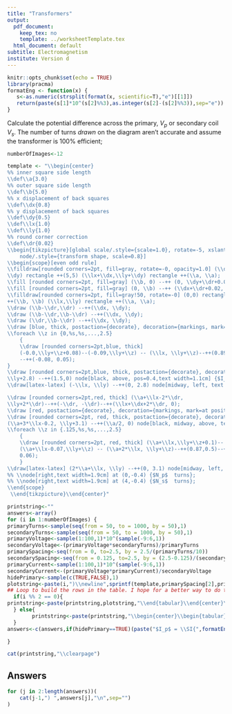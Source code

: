 ```yaml
---
title: "Transformers"
output:
  pdf_document: 
    keep_tex: no
    template: ../worksheetTemplate.tex
  html_document: default
subtitle: Electromagnetism
institute: Version d
---
```


```r
knitr::opts_chunk$set(echo = TRUE)
library(pracma)
formatEng <- function(x) {
   s<-as.numeric(strsplit(format(x, scientific=T),"e")[[1]])
   return(paste(s[1]*10^(s[2]%%3),as.integer(s[2]-(s[2]%%3)),sep="e"))
}
```

Calculate the potential difference across the primary, $V_p$ or secondary coil $V_s$. The number of turns *drawn* on the diagram aren't accurate and assume the transformer is 100% efficient;

```r
numberOfImages<-12

template <- "\\begin{center}
%% inner square side length
\\def\\a{3.0}
%% outer square side length
\\def\\b{5.0}
%% x displacement of back squares
\\def\\dx{0.8}
%% y displacement of back squares
\\def\\dy{0.5}
\\def\\lx{1.0}
\\def\\ly{1.0}
%% round corner correction
\\def\\dr{0.02}
\\begin{tikzpicture}[global scale/.style={scale=1.0}, rotate=-5, xslant=-0.1, thick, every
    node/.style={transform shape, scale=0.8}]
\\begin{scope}[even odd rule]
\\filldraw[rounded corners=2pt, fill=gray, rotate=-0, opacity=1.0] (\\dx,
\\dy) rectangle ++(5,5) (\\lx+\\dx,\\ly+\\dy) rectangle ++(\\a, \\a);
\\fill [rounded corners=2pt, fill=gray] (\\b, 0) --++ (0, \\dy+\\dr+0.02) --++(\\dx, 0) --cycle;
\\fill [rounded corners=2pt, fill=gray] (0, \\b) --++ (\\dx+\\dr+0.02, 0) --++(0, \\dy)--cycle;
\\filldraw[rounded corners=2pt, fill=gray!50, rotate=-0] (0,0) rectangle
++(\\b, \\b) (\\lx,\\ly) rectangle ++(\\a, \\a);
\\draw (\\b-\\dr,\\dr) --++(\\dx, \\dy);
\\draw (\\b-\\dr,\\b-\\dr) --++(\\dx, \\dy);
\\draw (\\dr,\\b-\\dr) --++(\\dx, \\dy);
\\draw [blue, thick, postaction={decorate}, decoration={markings, mark=at position 0.5 with {\\arrow{latex}}}] (0, \\ly) --++(-1.5,0);
\\foreach \\z in {0,%s,%s,...,2.5}
    {
    \\draw [rounded corners=2pt,blue, thick]
    (-0.0,\\ly+\\z+0.08)--(-0.09,\\ly+\\z) -- (\\lx, \\ly+\\z)--++(0.89,0.5)
    --++(-0.08, 0.05);
}
\\draw [rounded corners=2pt,blue, thick, postaction={decorate}, decoration={markings, mark=at position 0.5 with {\\arrow{latex}}}] (-1.5,
\\ly+2.8) --++(1.5,0) node[black, above, pos=0.4,text width=1.1cm] {$I_p$ %s};
\\draw[latex-latex] (-\\lx, \\ly) --++(0, 2.8) node[midway, left, text width=1.1cm] {$V_p$%s};

\\draw [rounded corners=2pt,red, thick] (\\a+\\lx-2*\\dr,
\\ly+2*\\dr)--++(-\\dr, -\\dr)--++(\\lx+\\dx+2*\\dr, 0);
\\draw [red, postaction={decorate}, decoration={markings, mark=at position 0.5 with {\\arrowreversed{latex}}}] (\\b+\\dx-\\dr, \\ly+\\dr)--++(\\a/2, 0);
\\draw [rounded corners=2pt, red, thick, postaction={decorate}, decoration={markings, mark=at position 0.5 with {\\arrow{latex}}}]
(\\a+3*\\lx-0.2, \\ly+3.1) --++(\\a/2, 0) node[black, midway, above, text width=1.1cm] {$I_s$ %s};
\\foreach \\z in {.125,%s,%s,...,2.5}
    {
    \\draw [rounded corners=2pt, red, thick] (\\a+\\lx,\\ly+\\z+0.1)--
    (\\a+\\lx-0.07,\\ly+\\z) -- (\\a+2*\\lx, \\ly+\\z)--++(0.87,0.5)--++(-0.06,
    0.06);
    }
\\draw[latex-latex] (2*\\a+\\lx, \\ly) --++(0, 3.1) node[midway, left, text width=1.1cm] {$V_s$%s};
%% \\node[right,text width=1.9cm] at (0,-0.4) {$N_p$  turns};
%% \\node[right,text width=1.9cm] at (4,-0.4) {$N_s$  turns};
\\end{scope}
 \\end{tikzpicture}\\end{center}"

printstring<-""
answers<-array()
for (i in 1:numberOfImages) {
primaryTurns<-sample(seq(from = 50, to = 1000, by = 50),1)
secondaryTurns<-sample(seq(from = 50, to = 1000, by = 50),1)
primaryVoltage<-sample(1:100,1)*10^(sample(-9:6,1))
secondaryVoltage<-(primaryVoltage*secondaryTurns)/primaryTurns
primarySpacing<-seq(from = 0, to=2.5, by = 2.5/(primaryTurns/10))
secondarySpacing<-seq(from = 0.125, to=2.5, by = (2.5-0.125)/(secondaryTurns/10))
primaryCurrent<-sample(1:100,1)*10^(sample(-9:6,1))
secondaryCurrent<-(primaryVoltage*primaryCurrent)/secondaryVoltage
hidePrimary<-sample(c(TRUE,FALSE),1)
plotstring<-paste(i,")\\newline",sprintf(template,primarySpacing[2],primarySpacing[3],if(hidePrimary==TRUE)("")else(paste(" = \\SI{",formatEng(signif(primaryCurrent,2)),"}{\\ampere}")),paste(" = \\SI{",formatEng(signif(primaryVoltage,2)),"}{\\volt}"),if(hidePrimary==FALSE)("")else(paste(" = \\SI{",formatEng(signif(secondaryCurrent,2)),"}{\\ampere}")),secondarySpacing[2],secondarySpacing[3],paste(" = \\SI{",formatEng(signif(secondaryVoltage,2)),"}{\\volt}"),sep=""))
## Loop to build the rows in the table. I hope for a better way to do this.
  if(i %% 2 == 0){
printstring<-paste(printstring,plotstring,"\\end{tabular}\\end{center}\\vspace{30mm} ")
  } else{
        printstring<-paste(printstring,"\\begin{center}\\begin{tabular}{p{9cm} p{9cm}}",plotstring," & ")
  }
answers<-c(answers,if(hidePrimary==TRUE)(paste("$I_p$ = \\SI{",formatEng(signif(primaryCurrent,2)),"}{\\ampere}"))else(paste("$I_s$ = \\SI{",formatEng(signif(secondaryCurrent,2)),"}{\\ampere}")))

}

cat(printstring,"\\clearpage")
```

## Answers

```r
for (j in 2:length(answers))(
    cat(j-1,") ",answers[j],"\n",sep="")
)

```